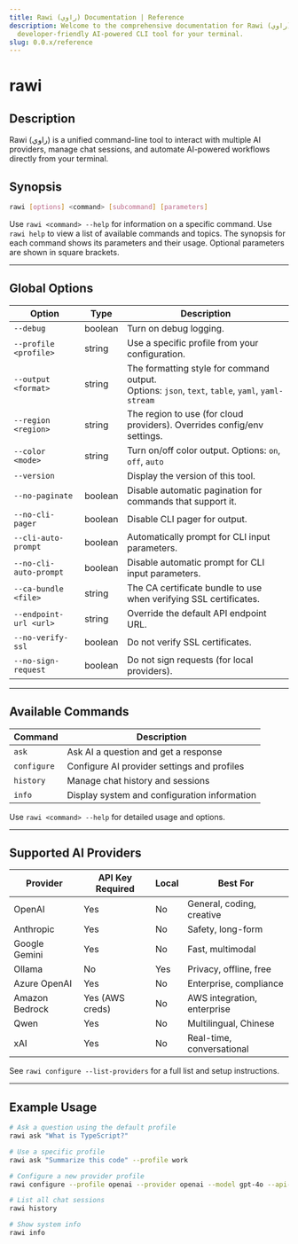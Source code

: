 ```yaml
---
title: Rawi (راوي) Documentation | Reference
description: Welcome to the comprehensive documentation for Rawi (راوي), a
  developer-friendly AI-powered CLI tool for your terminal.
slug: 0.0.x/reference
---
```



<Clarity />

# rawi

## Description

Rawi (راوي) is a unified command-line tool to interact with multiple AI providers, manage chat sessions, and automate AI-powered workflows directly from your terminal.

## Synopsis

```bash
rawi [options] <command> [subcommand] [parameters]
```

Use `rawi <command> --help` for information on a specific command. Use `rawi help` to view a list of available commands and topics. The synopsis for each command shows its parameters and their usage. Optional parameters are shown in square brackets.

***

## Global Options

| Option                 | Type    | Description                                                                                           |
| ---------------------- | ------- | ----------------------------------------------------------------------------------------------------- |
| `--debug`              | boolean | Turn on debug logging.                                                                                |
| `--profile <profile>`  | string  | Use a specific profile from your configuration.                                                       |
| `--output <format>`    | string  | The formatting style for command output. <br />Options: `json`, `text`, `table`, `yaml`, `yaml-stream` |
| `--region <region>`    | string  | The region to use (for cloud providers). Overrides config/env settings.                               |
| `--color <mode>`       | string  | Turn on/off color output. Options: `on`, `off`, `auto`                                                |
| `--version`            |         | Display the version of this tool.                                                                     |
| `--no-paginate`        | boolean | Disable automatic pagination for commands that support it.                                            |
| `--no-cli-pager`       | boolean | Disable CLI pager for output.                                                                         |
| `--cli-auto-prompt`    | boolean | Automatically prompt for CLI input parameters.                                                        |
| `--no-cli-auto-prompt` | boolean | Disable automatic prompt for CLI input parameters.                                                    |
| `--ca-bundle <file>`   | string  | The CA certificate bundle to use when verifying SSL certificates.                                     |
| `--endpoint-url <url>` | string  | Override the default API endpoint URL.                                                                |
| `--no-verify-ssl`      | boolean | Do not verify SSL certificates.                                                                       |
| `--no-sign-request`    | boolean | Do not sign requests (for local providers).                                                           |

***

## Available Commands

| Command     | Description                                  |
| ----------- | -------------------------------------------- |
| `ask`       | Ask AI a question and get a response         |
| `configure` | Configure AI provider settings and profiles  |
| `history`   | Manage chat history and sessions             |
| `info`      | Display system and configuration information |

Use `rawi <command> --help` for detailed usage and options.

***

## Supported AI Providers

| Provider       | API Key Required | Local | Best For                    |
| -------------- | ---------------- | ----- | --------------------------- |
| OpenAI         | Yes              | No    | General, coding, creative   |
| Anthropic      | Yes              | No    | Safety, long-form           |
| Google Gemini  | Yes              | No    | Fast, multimodal            |
| Ollama         | No               | Yes   | Privacy, offline, free      |
| Azure OpenAI   | Yes              | No    | Enterprise, compliance      |
| Amazon Bedrock | Yes (AWS creds)  | No    | AWS integration, enterprise |
| Qwen           | Yes              | No    | Multilingual, Chinese       |
| xAI            | Yes              | No    | Real-time, conversational   |

See `rawi configure --list-providers` for a full list and setup instructions.

***

## Example Usage

```bash
# Ask a question using the default profile
rawi ask "What is TypeScript?"

# Use a specific profile
rawi ask "Summarize this code" --profile work

# Configure a new provider profile
rawi configure --profile openai --provider openai --model gpt-4o --api-key sk-...

# List all chat sessions
rawi history

# Show system info
rawi info
```

